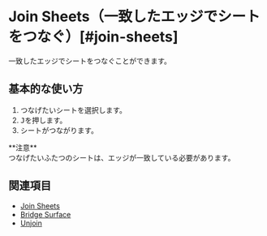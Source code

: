
# Join Sheets（一致したエッジでシートをつなぐ）[#join-sheets]

<Reference shortcut="J" command="Join Sheets" button="コマンドバーで " buttonIcon='button-join' />

一致したエッジでシートをつなぐことができます。

## 基本的な使い方

1. つなげたいシートを選択します。
2. <kbd>J</kbd>を押します。
3. シートがつながります。

<Callout emoji="❗">
**注意** <br/ >
つなげたいふたつのシートは、エッジが一致している必要があります。
</Callout>
<br />
<VideoPlayer fileName="join-sheets"/>

## 関連項目
- [Join Sheets](join-sheets)
- [Bridge Surface](bridge-surface)
- [Unjoin](unjoin)